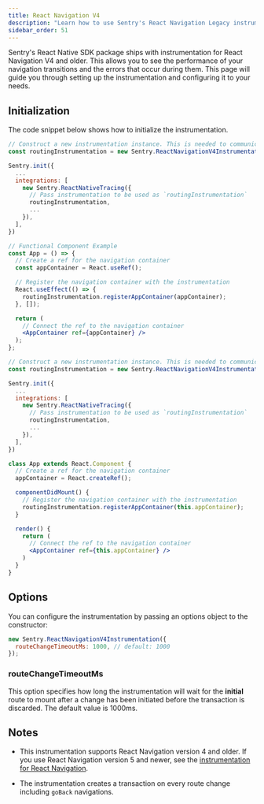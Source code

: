 ```yaml
---
title: React Navigation V4
description: "Learn how to use Sentry's React Navigation Legacy instrumentation."
sidebar_order: 51
---
```


Sentry's React Native SDK package ships with instrumentation for React Navigation V4 and older. This allows you to see the performance of your navigation transitions and the errors that occur during them. This page will guide you through setting up the instrumentation and configuring it to your needs.

## Initialization

The code snippet below shows how to initialize the instrumentation.

```jsx {tabTitle: Functional Components}
// Construct a new instrumentation instance. This is needed to communicate between the integration and React
const routingInstrumentation = new Sentry.ReactNavigationV4Instrumentation();

Sentry.init({
  ...
  integrations: [
    new Sentry.ReactNativeTracing({
      // Pass instrumentation to be used as `routingInstrumentation`
      routingInstrumentation,
      ...
    }),
  ],
})

// Functional Component Example
const App = () => {
  // Create a ref for the navigation container
  const appContainer = React.useRef();

  // Register the navigation container with the instrumentation
  React.useEffect(() => {
    routingInstrumentation.registerAppContainer(appContainer);
  }, []);

  return (
    // Connect the ref to the navigation container
    <AppContainer ref={appContainer} />
  );
};
```

```jsx {tabTitle: Class Components}
// Construct a new instrumentation instance. This is needed to communicate between the integration and React
const routingInstrumentation = new Sentry.ReactNavigationV4Instrumentation();

Sentry.init({
  ...
  integrations: [
    new Sentry.ReactNativeTracing({
      // Pass instrumentation to be used as `routingInstrumentation`
      routingInstrumentation,
      ...
    }),
  ],
})

class App extends React.Component {
  // Create a ref for the navigation container
  appContainer = React.createRef();

  componentDidMount() {
    // Register the navigation container with the instrumentation
    routingInstrumentation.registerAppContainer(this.appContainer);
  }

  render() {
    return (
      // Connect the ref to the navigation container
      <AppContainer ref={this.appContainer} />
    )
  }
}
```

## Options

You can configure the instrumentation by passing an options object to the constructor:

```javascript
new Sentry.ReactNavigationV4Instrumentation({
  routeChangeTimeoutMs: 1000, // default: 1000
});
```

### routeChangeTimeoutMs

This option specifies how long the instrumentation will wait for the **initial** route to mount after a change has been initiated before the transaction is discarded. The default value is 1000ms.

## Notes

- This instrumentation supports React Navigation version 4 and older. If you use React Navigation version 5 and newer, see the [instrumentation for React Navigation](/platforms/react-native/tracing/instrumentation/react-navigation/).

- The instrumentation creates a transaction on every route change including `goBack` navigations.
